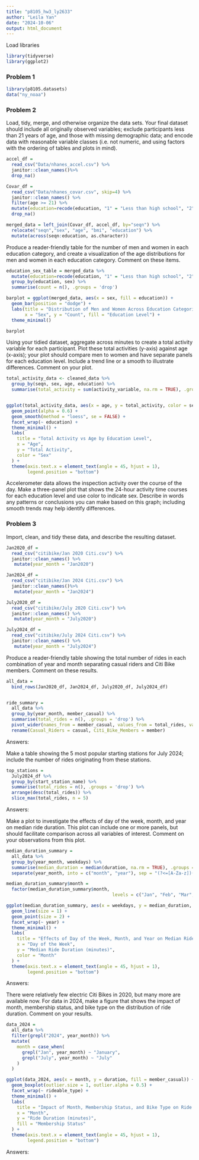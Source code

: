 ```yaml
---
title: "p8105_hw3_ly2633"
author: "Leila Yan"
date: "2024-10-06"
output: html_document
---
```


Load libraries
```r
library(tidyverse)
library(ggplot2)
```
### Problem 1
```r
library(p8105.datasets)
data("ny_noaa")
```





### Problem 2
Load, tidy, merge, and otherwise organize the data sets. Your final dataset should include all originally observed variables; exclude participants less than 21 years of age, and those with missing demographic data; and encode data with reasonable variable classes (i.e. not numeric, and using factors with the ordering of tables and plots in mind).
```r
accel_df = 
  read_csv("Data/nhanes_accel.csv") %>%
  janitor::clean_names()%>%
  drop_na()

Covar_df = 
  read_csv("Data/nhanes_covar.csv", skip=4) %>%
  janitor::clean_names() %>%
  filter(age >= 21) %>%
  mutate(education=recode(education, "1" = "Less than high school", "2" = "High school equivalent", "3" = "More than high school"), sex=recode(sex, "1"="Male", "2" = "Female")) %>%
  drop_na()

merged_data = left_join(Covar_df, accel_df, by="seqn") %>% 
  relocate("seqn","sex", "age", "bmi", "education") %>%
  mutate(across(seqn:education, as.character))

```


Produce a reader-friendly table for the number of men and women in each education category, and create a visualization of the age distributions for men and women in each education category. Comment on these items.

```r
education_sex_table = merged_data %>%
  mutate(education=recode(education, "1" = "Less than high school", "2" = "High school equivalent", "3" = "More than high school"), sex=recode(sex, "1"="Male", "2" = "Female")) %>%
  group_by(education, sex) %>%
  summarise(count = n(), .groups = 'drop')
```

```r
barplot = ggplot(merged_data, aes(x = sex, fill = education)) +
  geom_bar(position = "dodge") +
  labs(title = "Distribution of Men and Women Across Education Categories",
       x = "Sex", y = "Count", fill = "Education Level") +
  theme_minimal()

barplot
```



Using your tidied dataset, aggregate across minutes to create a total activity variable for each participant. Plot these total activities (y-axis) against age (x-axis); your plot should compare men to women and have separate panels for each education level. Include a trend line or a smooth to illustrate differences. Comment on your plot.
```r
total_activity_data <- cleaned_data %>%
  group_by(seqn, sex, age, education) %>%
  summarise(total_activity = sum(activity_variable, na.rm = TRUE), .groups = 'drop')  # Replace 'activity_variable' with the actual activity column name


ggplot(total_activity_data, aes(x = age, y = total_activity, color = sex)) +
  geom_point(alpha = 0.6) +
  geom_smooth(method = "loess", se = FALSE) +
  facet_wrap(~ education) +
  theme_minimal() +
  labs(
    title = "Total Activity vs Age by Education Level",
    x = "Age",
    y = "Total Activity",
    color = "Sex"
  ) +
  theme(axis.text.x = element_text(angle = 45, hjust = 1),
        legend.position = "bottom")
```


Accelerometer data allows the inspection activity over the course of the day. Make a three-panel plot that shows the 24-hour activity time courses for each education level and use color to indicate sex. Describe in words any patterns or conclusions you can make based on this graph; including smooth trends may help identify differences.



### Problem 3
Import, clean, and tidy these data, and describe the resulting dataset.

```r
Jan2020_df = 
  read_csv("citibike/Jan 2020 Citi.csv") %>%
  janitor::clean_names() %>%
   mutate(year_month = "Jan2020")

Jan2024_df = 
  read_csv("citibike/Jan 2024 Citi.csv") %>%
  janitor::clean_names()%>%
   mutate(year_month = "Jan2024")

July2020_df = 
  read_csv("citibike/July 2020 Citi.csv") %>%
  janitor::clean_names() %>%
   mutate(year_month = "July2020")

July2024_df = 
  read_csv("citibike/July 2024 Citi.csv") %>%
  janitor::clean_names() %>%
   mutate(year_month = "July2024")
```


Produce a reader-friendly table showing the total number of rides in each combination of year and month separating casual riders and Citi Bike members. Comment on these results.
```r
all_data =
  bind_rows(Jan2020_df, Jan2024_df, July2020_df, July2024_df)


ride_summary =
  all_data %>%
  group_by(year_month, member_casual) %>%
  summarise(total_rides = n(), .groups = 'drop') %>%
  pivot_wider(names_from = member_casual, values_from = total_rides, values_fill = 0) %>%
  rename(Casual_Riders = casual, Citi_Bike_Members = member)
```

Answers:


Make a table showing the 5 most popular starting stations for July 2024; include the number of rides originating from these stations.
```r
top_stations =
  July2024_df %>%
  group_by(start_station_name) %>%
  summarise(total_rides = n(), .groups = 'drop') %>%
  arrange(desc(total_rides)) %>%
  slice_max(total_rides, n = 5)
```

Answers:


Make a plot to investigate the effects of day of the week, month, and year on median ride duration. This plot can include one or more panels, but should facilitate comparison across all variables of interest. Comment on your observations from this plot.
```r
median_duration_summary =
  all_data %>%
  group_by(year_month, weekdays) %>%
  summarise(median_duration = median(duration, na.rm = TRUE), .groups = 'drop') %>%
  separate(year_month, into = c("month", "year"), sep = "(?<=[A-Za-z])(?=[0-9])")

median_duration_summary$month =
  factor(median_duration_summary$month, 
                                        levels = c("Jan", "Feb", "Mar", "Apr", "May", "Jun", "Jul", "Aug", "Sep", "Oct", "Nov", "Dec"))

ggplot(median_duration_summary, aes(x = weekdays, y = median_duration, color = month, group = month)) +
  geom_line(size = 1) +
  geom_point(size = 2) +
  facet_wrap(~ year) +
  theme_minimal() +
  labs(
    title = "Effects of Day of the Week, Month, and Year on Median Ride Duration",
    x = "Day of the Week",
    y = "Median Ride Duration (minutes)",
    color = "Month"
  ) +
  theme(axis.text.x = element_text(angle = 45, hjust = 1),
        legend.position = "bottom")
```
Answers:





There were relatively few electric Citi Bikes in 2020, but many more are available now. For data in 2024, make a figure that shows the impact of month, membership status, and bike type on the distribution of ride duration. Comment on your results.
```r
data_2024 =
  all_data %>%
  filter(grepl("2024", year_month)) %>%
  mutate(
    month = case_when(
      grepl("Jan", year_month) ~ "January",
      grepl("July", year_month) ~ "July"
    )
  )

ggplot(data_2024, aes(x = month, y = duration, fill = member_casual)) +
  geom_boxplot(outlier.size = 1, outlier.alpha = 0.5) +
  facet_wrap(~ rideable_type) +
  theme_minimal() +
  labs(
    title = "Impact of Month, Membership Status, and Bike Type on Ride Duration (2024)",
    x = "Month",
    y = "Ride Duration (minutes)",
    fill = "Membership Status"
  ) +
  theme(axis.text.x = element_text(angle = 45, hjust = 1),
        legend.position = "bottom")
```
Answers:





